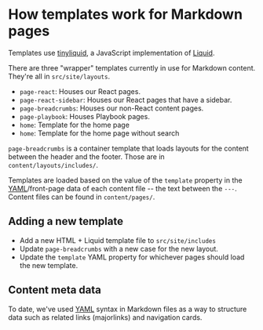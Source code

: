 # How templates work for Markdown pages

Templates use [tinyliquid](https://github.com/leizongmin/tinyliquid/), a JavaScript implementation of [Liquid](https://liquidmarkup.org).

There are three "wrapper" templates currently in use for Markdown content. They're all in `src/site/layouts`.

- `page-react`: Houses our React pages.
- `page-react-sidebar`: Houses our React pages that have a sidebar.
- `page-breadcrumbs`: Houses our non-React content pages.
- `page-playbook`: Houses Playbook pages.
- `home`: Template for the home page
- `home`: Template for the home page without search

`page-breadcrumbs` is a container template that loads layouts for the content between the header and the footer. Those are in `content/layouts/includes/`. 

Templates are loaded based on the value of the `template` property in the [YAML](http://yaml.org/)/front-page data of each content file -- the text between the `---`. Content files can be found in `content/pages/`.

## Adding a new template

- Add a new HTML + Liquid template file to `src/site/includes`
- Update `page-breadcrumbs` with a new case for the new layout.
- Update the `template` YAML property for whichever pages should load the new template.

## Content meta data

To date, we've used [YAML](http://yaml.org/) syntax in Markdown files as a way to structure data such as related links (majorlinks) and navigation cards. 

